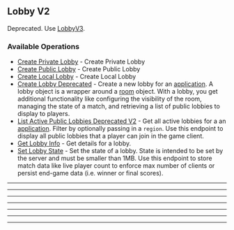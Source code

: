 
## Lobby V2
Deprecated. Use [LobbyV3](https://hathora.dev/api\#tag/LobbyV3).

### Available Operations

* [Create Private Lobby](/curl/lobby_v2/create_private_lobby) - Create Private Lobby
* [Create Public Lobby](/curl/lobby_v2/create_public_lobby) - Create Public Lobby
* [Create Local Lobby](/curl/lobby_v2/create_local_lobby) - Create Local Lobby
* [Create Lobby Deprecated](/curl/lobby_v2/create_lobby_deprecated) - Create a new lobby for an [application](https://hathora.dev/docs/concepts/hathora-entities#application). A lobby object is a wrapper around a [room](https://hathora.dev/docs/concepts/hathora-entities#room) object. With a lobby, you get additional functionality like configuring the visibility of the room, managing the state of a match, and retrieving a list of public lobbies to display to players.
* [List Active Public Lobbies Deprecated V2](/curl/lobby_v2/list_active_public_lobbies_deprecated_v2) - Get all active lobbies for a an [application](https://hathora.dev/docs/concepts/hathora-entities#application). Filter by optionally passing in a `region`. Use this endpoint to display all public lobbies that a player can join in the game client.
* [Get Lobby Info](/curl/lobby_v2/get_lobby_info) - Get details for a lobby.
* [Set Lobby State](/curl/lobby_v2/set_lobby_state) - Set the state of a lobby. State is intended to be set by the server and must be smaller than 1MB. Use this endpoint to store match data like live player count to enforce max number of clients or persist end-game data (i.e. winner or final scores).

---
<CreatePrivateLobby />

---
<CreatePublicLobby />

---
<CreateLocalLobby />

---
<CreateLobbyDeprecated />

---
<ListActivePublicLobbiesDeprecatedV2 />

---
<GetLobbyInfo />

---
<SetLobbyState />
